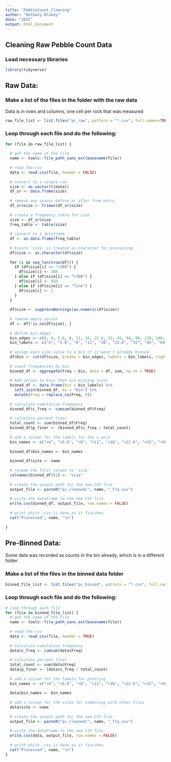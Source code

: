 ---
title: "PebbleCount_Cleaning"
author: "Bethany Blakey"
date: "2025"
output: html_document
---

## Cleaning Raw Pebble Count Data

### Load necessary libraries

```{r}
library(tidyverse)
```

## Raw Data:
### Make a list of the files in the folder with the raw data

Data is in rows and columns, one cell per rock that was measured

```{r}
raw_file_list <- list.files("pc_raw", pattern = "*.csv", full.names=TRUE)
```


### Loop through each file and do the following:
```{r}
for (file in raw_file_list) {
  
  # get the name of the file
  name <- tools::file_path_sans_ext(basename(file))
  
  # read the csv
  data <- read.csv(file, header = FALSE)
  
  # convert to a single row
  size <- as.vector(t(data))
  df_sr <- data.frame(size)
  
  # remove any spaces before or after from entry
  df_sr$size <- trimws(df_sr$size)
  
  # create a frequency table for size
  size <- df_sr$size
  freq_table <- table(size)
  
  # convert to a dataframe
  df <- as.data.frame(freq_table)
  
  # Ensure 'size' is treated as character for processing
  df$size <- as.character(df$size)
  
  for (i in seq_len(nrow(df))) {
    if (df$size[i] == "<300") {
      df$size[i] <- 300
    } else if (df$size[i] == ">300") {
      df$size[i] <- 450
    } else if (df$size[i] == "fine") {
      df$size[i] <- 2
    }
  }
  
  df$size <- suppressWarnings(as.numeric(df$size))
  
  # remove empty values
  df <- df[!is.na(df$size), ]
  
  # define bin edges
  bin_edges <- c(0, 4, 5.6, 8, 11, 16, 22.6, 32, 45, 64, 90, 128, 180, 300, Inf) #when counting, includes upper limit (0-4, 4.1-5.6, etc)
  bin_labels <- c("4", "5.6", "8", "11", "16", "22.6", "32", "45", "64", "90", "128", "180", "300", "400")
  
  # assign each size value to a bin if it wasn't already binned
  df$bin <- cut(df$size, breaks = bin_edges, labels = bin_labels, right = TRUE)
  
  # count frequencies by bin
  binned_df <- aggregate(Freq ~ bin, data = df, sum, na.rm = TRUE)
  
  # Add zeroes to bins that are missing rocks
  binned_df <- data.frame(bin = bin_labels) %>%
    left_join(binned_df, by = "bin") %>%
    mutate(Freq = replace_na(Freq, 0))
  
  # calculate cumulative frequency
  binned_df$c_freq <- cumsum(binned_df$Freq)
  
  # calculate percent finer
  total_count <- sum(binned_df$Freq)
  binned_df$p_finer <- (binned_df$c_freq / total_count)
  
  # add a column for the labels for the x-axis
  bin_names <- c("<4", "<5.6", "<8", "<11", "<16", "<22.6", "<32", "<45", "<64", "<90", "<128", "<180", "<300", ">300")
  
  binned_df$bin_names <- bin_names
  
  binned_df$site <- name
  
  # rename the first column to 'size'
  colnames(binned_df)[1] <- "size"
  
  # create the output path for the new CSV file
  output_file <- paste0("pc_cleaned/", name, "_frq.csv")
  
  # write the dataframe to the new CSV file
  write.csv(binned_df, output_file, row.names = FALSE)
  
  # print which .csv is done as it finishes
  cat("Processed", name, "\n")
  
}
```
## Pre-Binned Data:
Some data was recorded as counts in the bin already, which is in a different folder.

### Make a list of the files in the binned data folder
```{r}
binned_file_list <- list.files("pc_binned", pattern = "*.csv", full.names=TRUE)
```


### Loop through each file and do the following:
```{r}
# loop through each file
for (file in binned_file_list) {
  # get the name of the file
  name <- tools::file_path_sans_ext(basename(file))
  
  # read the csv
  data <- read.csv(file, header = TRUE)
  
  # Calculate cumulative frequency
  data$c_freq <- cumsum(data$Freq)
  
  # Calculate percent finer
  total_count <- sum(data$Freq)
  data$p_finer <- (data$c_freq / total_count)
  
  # add a column for the labels for plotting
  bin_names <- c("<4", "<5.6", "<8", "<11", "<16", "<22.6", "<32", "<45", "<64", "<90", "<128", "<180", "<300", ">300")
  
  data$bin_names <- bin_names
  
  # add a column for the sites for combining with other files
  data$site <- name
  
  # create the output path for the new CSV file
  output_file <- paste0("pc_cleaned/", name, "_frq.csv")
  
  # write the dataframe to the new CSV file
  write.csv(data, output_file, row.names = FALSE)
  
  # print which .csv is done as it finishes
  cat("Processed", name, "\n")
}
```